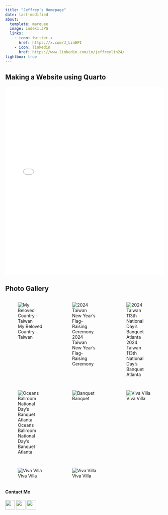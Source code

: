 ```yaml
---
title: "Jeffrey's Homepage"
date: last-modified
about:
  template: marquee
  image: index1.JPG
  links: 
    - icon: twitter-x
      href: https://x.com/J_LinEPI
    - icon: linkedin
      href: https://www.linkedin.com/in/jeffreylin24/
lightbox: true
---
```


<!-- 95% of this will be handled by Quarto for you -->

<!-- <embed src="website-handout.pdf" type="application/pdf" width="100%" height="600px"> -->

## Making a Website using Quarto


<embed src="website-handout.pdf" type="application/pdf" width="100%" height="600px">


## Photo Gallery

::: {style="display: grid;grid-template-columns: repeat(auto-fill, minmax(150px, 1fr));grid-gap: 1em;"}

![My Beloved Country - Taiwan](/images/TWMap.jpg){group="my-gallery"}

![2024 Taiwan New Year's Flag-Raising Ceremony](/images/IMG_0229.JPG){group="my-gallery"}

![2024 Taiwan 113th National Day's Banquet Atlanta](/images/IMG_2613.jpg){group="my-gallery"}

![Oceans Ballroom National Day's Banquet Atlanta](/images/IMG_2636.jpg){group="my-gallery"}

![Banquet](/images/banquet.jpg){group="my-gallery"}

![Viva Villa](/images/IMG_2485.jpg){group="my-gallery"}

![Viva Villa](/images/IMG_2522.jpg){group="my-gallery"}

![Viva Villa](/images/IMG_2560.jpg){group="my-gallery"}

:::


#### Contact Me
<!-- Social Media Icons using css -->
<!-- <div style="text-align: left;"> -->
<!--   <a href="https://x.com/J_LinEPI" target="_blank" style="text-decoration: none;"> -->
<!--     <img src="https://upload.wikimedia.org/wikipedia/commons/b/b7/X_logo.jpg" alt="X" style="width:30px; height:30px; margin-right: 10px;"> -->
<!--   </a> -->
<!--   <a href="https://www.linkedin.com/in/jeffreylin24/" target="_blank" style="text-decoration: none;"> -->
<!--     <img src="https://upload.wikimedia.org/wikipedia/commons/c/ca/LinkedIn_logo_initials.png" alt="LinkedIn" style="width:30px; height:30px; margin-right: 10px;"> -->
<!--   </a> -->
<!--   <a href=" https://github.com/epijlin/jeffrey-website/" target="_blank" style="text-decoration: none;"> -->
<!--     <img src="https://upload.wikimedia.org/wikipedia/commons/c/c2/GitHub_Invertocat_Logo.svg" alt="LinkedIn" style="width:30px; height:30px; margin-right: 10px;"> -->
<!--   </a> -->
<!-- </div> -->

<!-- Social Media Icons using Quarto with some HTML elements for styling -->
:::{.text-left}
[![](https://upload.wikimedia.org/wikipedia/commons/b/b7/X_logo.jpg){width=30 height=30 marin-right=10}](https://x.com/J_LinEPI){target="_blank" style="text-decoration: none;"}
[![](https://upload.wikimedia.org/wikipedia/commons/c/ca/LinkedIn_logo_initials.png){width=30 height=30 margin-right=10}](https://www.linkedin.com/in/jeffreylin24/){target="_blank" style="text-decoration: none;"} 
[![](https://upload.wikimedia.org/wikipedia/commons/c/c2/GitHub_Invertocat_Logo.svg){width=30 height=30 margin-right=10}](https://github.com/epijlin/jeffrey-website/){target="_blank" style="text-decoration: none;"} 
:::

